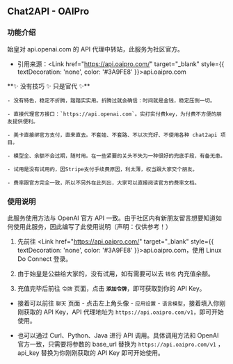 
## Chat2API - OAIPro

### 功能介绍

始皇对 api.openai.com 的 API 代理中转站，此服务为社区官方。

- 引用来源：<Link href="https://api.oaipro.com/" target="_blank" style={{ textDecoration: 'none', color: '#3A9FE8' }}>api.oaipro.com</Link>

<Callout emoji="">
    **✨ 没有技巧 ✨ 只是官代 ✨**

    - 没有特色，稳定不折腾，踏踏实实用。折腾过就会确信：时间就是金钱，稳定压倒一切。

    - 直接代理官方接口：`https://api.openai.com`。实打实付费key，为付费不方便的朋友提供便利。

    - 美卡直接绑官方支付，直来直去。不套娃、不套路、不以次充好、不使用各种 chat2api 项目。

    - 模型全、余额不会过期，随时用。在一些紧要的关头不失为一种很好的兜底手段，有备无患。

    - 试用是没有试用的，因Stripe支付手续费原因，利太薄，权当跟大家交个朋友。

    - 费率跟官方完全一致，所以不另外在此列出，大家可以直接阅读官方的费率文档。

</Callout>

### 使用说明

<Callout type="info">
    此服务使用方法与 OpenAI 官方 API 一致。由于社区内有新朋友留言想要知道如何使用此服务，因此编写了此使用说明（声明：仅供参考！）
</Callout>

1. 先前往 <Link href="https://api.oaipro.com/" target="_blank" style={{ textDecoration: 'none', color: '#3A9FE8' }}>api.oaipro.com</Link>，使用 Linux Do Connect 登录。

2. 由于始皇是公益给大家的，没有试用，如有需要可以去 `钱包` 内充值余额。

3. 充值完毕后前往 `令牌` 页面，点击 **`添加令牌`**，即可获取到你的 API Key。

- 接着可以前往 `聊天` 页面 - 点击左上角头像 - `应用设置` - `语言模型`，接着填入你刚刚获取的 API Key，API 代理地址为 `https://api.oaipro.com/v1`，即可开始使用。

- 也可以通过 Curl、Python、Java 进行 API 调用。具体调用方法和 OpenAI 官方一致，只需要将参数的 base_url 替换为 `https://api.oaipro.com/v1` ，  api_key 替换为你刚刚获取的 API Key 即可开始使用。

